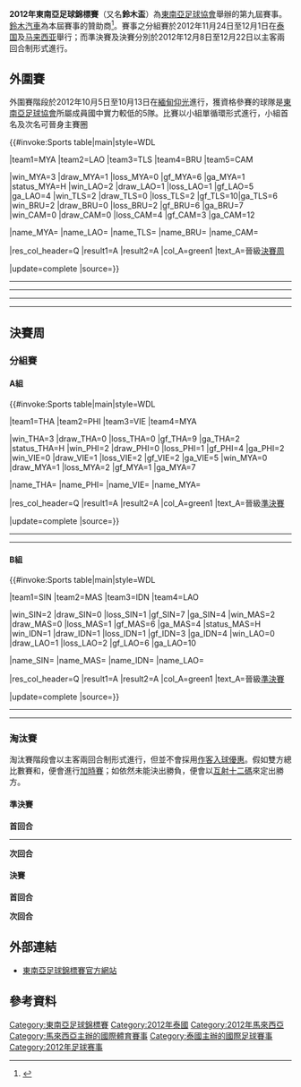 {{refimprove|time=2014-11-26T13:09:54+00:00}}
{{Infobox 國際足球賽事賽季
| tourney_name       = 東南亞足球錦標賽
| year               = 2012年
| other_titles       = 2012 AFF Championship
| image              = 
| size               = 
| caption            = 
| edition            = 9
| country            = 馬來西亞
| country2           = 泰國
| defending_champ    = MAS
| dates              = 11月24日–12月22日
| num_teams          = 8 隊
| sub-confederations = 1
| venues             = 4
| cities             = 3
| champion           = SIN
| count              = 4
| second             = THA
| matches            = 18
| goals              = 48
| attendance         = 
| top_scorer         = {{flagicon|THA}} [[堤拉辛·當達|堤拉辛·當達]]（5 球）
| player             = {{flagicon|SIN}} Shahril Ishak
| goalkeeper         = 
| fair_play          = 
| prevseason         = [[2010年東南亞足球錦標賽|2010]]
| nextseason         = [[2014年東南亞足球錦標賽|2014]]
}}

'''2012年東南亞足球錦標賽'''（又名'''鈴木盃'''）為[[東南亞足球協會|東南亞足球協會]]舉辦的第九屆賽事。[[鈴木汽車|鈴木汽車]]為本屆賽事的贊助商<ref>{{cite news |url=http://www.aseanfootball.org/news_d.asp?id=554 |title=Suzuki Sponsor AFF Suzuki Cup 2008 |publisher=Aseanfootball.org |accessdate=2008-08-16 |deadurl=yes |archiveurl=https://web.archive.org/web/20080815112857/http://www.aseanfootball.org/news_d.asp?id=554 |archivedate=2008-08-15 }}{{en}}</ref>。賽事之分組賽於2012年11月24日至12月1日在[[泰国|泰国]]及[[马来西亚|马来西亚]]舉行；而準決賽及決賽分別於2012年12月8日至12月22日以主客兩回合制形式進行。

==外圍賽==
外圍賽階段於2012年10月5日至10月13日在[[緬甸|緬甸]][[仰光|仰光]]進行，獲資格參賽的球隊是[[東南亞足球協會|東南亞足球協會]]所屬成員國中實力較低的5隊。比賽以小組單循環形式進行，小組首名及次名可晉身主賽圈

{{#invoke:Sports table|main|style=WDL

|team1=MYA |team2=LAO |team3=TLS |team4=BRU |team5=CAM

|win_MYA=3 |draw_MYA=1 |loss_MYA=0 |gf_MYA=6 |ga_MYA=1 |status_MYA=H
|win_LAO=2 |draw_LAO=1 |loss_LAO=1 |gf_LAO=5 |ga_LAO=4
|win_TLS=2 |draw_TLS=0 |loss_TLS=2 |gf_TLS=10|ga_TLS=6
|win_BRU=2 |draw_BRU=0 |loss_BRU=2 |gf_BRU=6 |ga_BRU=7
|win_CAM=0 |draw_CAM=0 |loss_CAM=4 |gf_CAM=3 |ga_CAM=12

|name_MYA={{fbw|MYA}}
|name_LAO={{fbw|LAO}}
|name_TLS={{fbw|TLS}}
|name_BRU={{fbw|BRU}}
|name_CAM={{fbw|CAM}}

|res_col_header=Q
|result1=A |result2=A
|col_A=green1 |text_A=晉級[[#決賽周|決賽周]]

|update=complete
|source=}}

{{football box
| date       = {{Start date|2012|10|5|df=y}}
| time       = 15:00
| team1      = {{fb-rt|CAM}}
| score      = 1–5
| report     = [https://web.archive.org/web/20121008004152/http://www.affsuzukicup.com/news/cambodia-1-timor-leste-5 報告]
| team2      = {{fb|TLS}}
| goals1     = [[Keo_Sokngon|Sokngon]] {{goal|90+1|pen.}}
| goals2     = [[Murilo_de_Almeida|Murilo]] {{goal|39||44}} <br> [[Adelino_Trindade|Ade]] {{goal|57||73}} <br> [[Alan_Leandro|Alan]] {{goal|87|pen.}}
| stadium    = [[吐温那体育场|吐温那体育场]], [[仰光|仰光]]
| attendance = 500
| referee    = [[Mukhtar_Al_Yarimi|Mukhtar Al Yarimi]]（{{nfa|YEM}}）
}}
{{football box
| date       = {{Start date|2012|10|5|df=y}}
| time       = 18:00
| team1      = {{fb-rt|MYA}}
| score      = 1–0
| report     = [https://web.archive.org/web/20121008053949/http://www.affsuzukicup.com/news/myanmar-1-brunei-0 報告]
| team2      = {{fb|BRU}}
| goals1     = [[Yan_Aung_Win|Yan Aung Win]] {{goal|84}}
| goals2     = 
| stadium    = [[吐温那体育场|吐温那体育场]], [[仰光|仰光]]
| attendance = 7,000
| referee    = [[Ahmed_Aslam|Ahmed Aslam]]（{{nfa|MDV}}）
}}
----
{{football box
| date       = {{Start date|2012|10|7|df=y}}
| time       = 15:00
| team1      = {{fb-rt|TLS}}
| score      = 1–2
| report     = [https://web.archive.org/web/20121010002748/http://www.affsuzukicup.com/news/timor-leste-1-myanmar-2 報告]
| team2      = {{fb|MYA}}
| goals1     = [[Alan_Leandro|Alan]] {{goal|55}}
| goals2     = [[Kyi_Lin|Kyi Lin]]  {{goal|38||73}}
| stadium    = [[吐温那体育场|吐温那体育场]], [[仰光|仰光]]
| attendance = 8,000
| referee    = [[Tayeb_Shamsuzzaman|Tayeb Shamsuzzaman]]（{{nfa|BAN}}）
}}
{{football box
| date       = {{Start date|2012|10|7|df=y}}
| time       = 18:00
| team1      = {{fb-rt|LAO}}
| score      = 1–0
| report     = [https://web.archive.org/web/20121009225641/http://www.affsuzukicup.com/news/laos-1-cambodia-0 報告]
| team2      = {{fb|CAM}}
| goals1     = [[Visay_Phaphouvanin|Phaphouvanin]] {{goal|40}}
| goals2     = 
| stadium    = [[吐温那体育场|吐温那体育场]], [[仰光|仰光]]
| attendance = 100
| referee    = [[Abdulla_Al-Zaabi|Abdulla Al-Zaabi]]（{{nfa|UAE}}）
}}
----
{{football box
| date       = {{Start date|2012|10|9|df=y}}
| time       = 15:00
| team1      = {{fb-rt|CAM}}
| score      = 2–3
| report     = [https://web.archive.org/web/20121011061716/http://www.affsuzukicup.com/news/cambodia-2-brunei-3 報告]
| team2      = {{fb|BRU}}
| goals1     = [[Prak_Mony_Udom|Mony Udom]] {{goal|24}} <br> [[Khim_Borey|Borey]] {{goal|90+2}}
| goals2     = [[Md_Aminuddin_Zakwan_Tahir|Aminuddin]] {{goal|56}} <br> [[Mohammad_Helmi_Zambin|Helmi]] {{goal|63}} <br> [[Azwan_Salleh|Azwan]] {{goal|70}}
| stadium    = [[吐温那体育场|吐温那体育场]], [[仰光|仰光]]
| attendance = 
| referee    = [[Hiroyoshi_Takayama|Hiroyoshi Takayama]]（{{nfa|JPN}}）
}}
{{football box
| date       = {{Start date|2012|10|9|df=y}}
| time       = 18:00
| team1      = {{fb-rt|TLS}}
| score      = 3–1
| report     = [https://web.archive.org/web/20121011061336/http://www.affsuzukicup.com/news/timor-leste-3-laos-1 報告]
| team2      = {{fb|LAO}}
| goals1     = [[Murilo_de_Almeida|Murilo]] {{goal|43|pen.}} <br> [[Adelino_Trindade|Ade]] {{goal|51}} <br> [[Alan_Leandro|Alan]] {{goal|83}}
| goals2     = [[Visay_Phaphouvanin|Phaphouvanin]] {{goal|77}}
| stadium    = [[吐温那体育场|吐温那体育场]], [[仰光|仰光]]
| attendance = 
| referee    = [[Ahmed_Aslam|Ahmed Aslam]]（{{nfa|MDV}}）
}}
----
{{football box
| date       = {{Start date|2012|10|11|df=y}}
| time       = 15:00
| team1      = {{fb-rt|BRU}}
| score      = 1–3
| report     = [https://web.archive.org/web/20121014013213/http://www.affsuzukicup.com/news/brunei-1-laos-3 報告]
| team2      = {{fb|LAO}}
| goals1     = [[Rosmin_Muhammad_Kamis|Rosmin]] {{goal|26}}
| goals2     = [[Kovanh_Namthavixay|Namthavixay]] {{goal|34}} <br> [[Khampheng_Sayavutthi|Sayavutthi]] {{goal|61|pen.}} <br> [[Kanlaya_Sysomvang|Sysomvang]] {{goal|83|pen.}}
| stadium    = [[吐温那体育场|吐温那体育场]], [[仰光|仰光]]
| attendance = 
| referee    = [[Tayeb_Shamsuzzaman|Tayeb Shamsuzzaman]]（{{nfa|BAN}}）
}}
{{football box
| date       = {{Start date|2012|10|11|df=y}}
| time       = 18:00
| team1      = {{fb-rt|MYA}}
| score      = 3–0
| report     = [https://web.archive.org/web/20130411043305/http://www.affsuzukicup.com/news/myanmar-3-cambodia-0 報告]
| team2      = {{fb|CAM}}
| goals1     = [[Kyi_Lin|Kyi Lin]]  {{goal|59}} <br> [[Kaung_Sithu|Kaung Sithu]] {{goal|65}} <br> [[Pyae_Phyo_Aung|Pyae Phyo Aung]] {{goal|90+1}}
| goals2     = 
| stadium    = [[吐温那体育场|吐温那体育场]], [[仰光|仰光]]
| attendance = 
| referee    = [[Mukhtar_Al_Yarimi|Mukhtar Al Yarimi]]（{{nfa|YEM}}）
}}
----
{{football box
| date       = {{Start date|2012|10|13|df=y}}
| time       = 15:00
| team1      = {{fb-rt|LAO}}
| score      = 0–0
| report     = [https://web.archive.org/web/20121016045740/http://www.affsuzukicup.com/news/laos-0-myanmar-0 報告]
| team2      = {{fb|MYA}}
| goals1     = 
| goals2     = 
| stadium    = [[吐温那体育场|吐温那体育场]], [[仰光|仰光]]
| attendance = 
| referee    = [[Abdulla_Al-Zaabi|Abdulla Al-Zaabi]]（{{nfa|UAE}}）
}}
{{football box
| date       = {{Start date|2012|10|13|df=y}}
| time       = 18:00
| team1      = {{fb-rt|BRU}}
| score      = 2–1
| report     = [https://web.archive.org/web/20121016045408/http://www.affsuzukicup.com/news/brunei-2-timor-leste-1 報告]
| team2      = {{fb|TLS}}
| goals1     = [[Adi_Said|Adi]] {{goal|16}} <br> [[Muhammad_Azwan_Ali_Rahman|Muhd. Azwan]] {{goal|76}}
| goals2     = [[Jesse_Pinto|Pinto]] {{goal|79}}
| stadium    = [[吐温那体育场|吐温那体育场]], [[仰光|仰光]]
| attendance = 
| referee    = [[Hiroyoshi_Takayama|Hiroyoshi Takayama]]（{{nfa|JPN}}）
}}

==決賽周==
===分組賽===
====A組====
{{#invoke:Sports table|main|style=WDL

|team1=THA |team2=PHI |team3=VIE |team4=MYA

|win_THA=3 |draw_THA=0 |loss_THA=0 |gf_THA=9 |ga_THA=2 |status_THA=H
|win_PHI=2 |draw_PHI=0 |loss_PHI=1 |gf_PHI=4 |ga_PHI=2
|win_VIE=0 |draw_VIE=1 |loss_VIE=2 |gf_VIE=2 |ga_VIE=5
|win_MYA=0 |draw_MYA=1 |loss_MYA=2 |gf_MYA=1 |ga_MYA=7

|name_THA={{fbw|THA}}
|name_PHI={{fbw|PHI}}
|name_VIE={{fbw|VIE}}
|name_MYA={{fbw|MYA}}

|res_col_header=Q
|result1=A |result2=A
|col_A=green1 |text_A=晉級[[#準決賽|準決賽]]

|update=complete
|source=}}

{{football box
| date       = {{Start date|2012|11|24|df=y}}
| time       = 17:30
| team1      = {{fb-rt|VIE}}
| score      = 1–1
| report     = [https://web.archive.org/web/20121128044933/http://www.affsuzukicup.com/news/myanmar-1-vietnam-1 報告]
| team2      = {{fb|MYA}}
| goals1     = [[黎晋才|黎晋才]] {{goal|34}}
| goals2     = [[Kyi_Lin|Kyi Lin]] {{goal|53|pen.}}
| stadium    = [[拉加曼加拉體育場|拉加曼加拉體育場]], [[曼谷|曼谷]]
| attendance =
| referee    = [[Andre_El_Haddad|Andre El Haddad]]（{{nfa|LIB}}）
}}

{{football box
| date       = {{Start date|2012|11|24|df=y}}
| time       = 20:20
| team1      = {{fb-rt|THA}}
| score      = 2–1
| report     = [https://web.archive.org/web/20170225001900/http://www.affsuzukicup.com/news/thailand-2-philippines-1 報告]
| team2      = {{fb|PHI}}
| goals1     = [[Jakkraphan_Pornsai|Jakkraphan]] {{goal|39}}<br />[[Chayapat_Kitpongsritada|Anucha]] {{goal|41}}
| goals2     = [[Paul_Mulders|Mulders]] {{goal|77}}
| stadium    = [[拉加曼加拉體育場|拉加曼加拉體育場]], [[曼谷|曼谷]]
| attendance =
| referee    = [[Ryuji_Sato|Ryuji Sato]]（{{nfa|JPN}}）
}}
----
{{football box
| date       = {{Start date|2012|11|27|df=y}}
| time       = 17:30
| team1      = {{fb-rt|VIE}}
| score      = 0–1
| report     = [https://web.archive.org/web/20121129124825/http://www.affsuzukicup.com/news/philippines-1-vietnam-0 報告]
| team2      = {{fb|PHI}}
| goals1     =
| goals2     = [[Emelio_Caligdong|Caligdong]]  {{goal|86}}
| stadium    = [[拉加曼加拉體育場|拉加曼加拉體育場]], [[曼谷|曼谷]]
| attendance =
| referee    = [[Ma_Ning_(referee)|Ma Ning]]（{{nfa|CHN}}）
}}

{{football box
| date       = {{Start date|2012|11|27|df=y}}
| time       = 20:20
| team1      = {{fb-rt|MYA}}
| score      = 0–4
| report     = [https://web.archive.org/web/20121129124830/http://www.affsuzukicup.com/news/thailand-4-myanmar-0 報告]
| team2      = {{fb|THA}}
| goals1     =
| goals2     = [[Teerasil_Dangda|Teerasil]] {{goal|20||82||89}}<br />[[Apipoo_Suntornpanavej|Apipoo]] {{goal|59}}
| stadium    = [[拉加曼加拉體育場|拉加曼加拉體育場]], [[曼谷|曼谷]]
| attendance =
| referee    = [[Yaqoob_Abdul_Baqi|Yaqoob Abdul Baqi]]（{{nfa|OMA}}）
}}
----
{{football box
| date       = {{Start date|2012|11|30|df=y}}
| time       = 20:20
| team1      = {{fb-rt|PHI}}
| score      = 2–0
| report     = [https://web.archive.org/web/20121203060850/http://www.affsuzukicup.com/news/philippines-2-myanmar-0 報告]
| team2      = {{fb|MYA}}
| goals1     = [[Phil_Younghusband|P. Younghusband]] {{goal|47}}<br />[[Ángel_Guirado|Á. Guirado]] {{goal|90+4}}
| goals2     =
| stadium    = [[蘇帕查拉賽體育場|蘇帕查拉賽體育場]], [[曼谷|曼谷]]
| attendance =
| referee    = [[Yaqoob_Abdul_Baqi|Yaqoob Abdul Baqi]]（{{nfa|OMA}}）
}}

{{football box
| date       = {{Start date|2012|11|30|df=y}}
| time       = 20:20
| team1      = {{fb-rt|THA}}
| score      = 3–1
| report     = [https://web.archive.org/web/20121203060856/http://www.affsuzukicup.com/news/thailand-3-vietnam-1 報告]
| team2      = {{fb|VIE}}
| goals1     = [[Kirati_Keawsombat|Kirati]] {{goal|21||65}}<br />[[阮家辞|阮家辞]] {{goal|82|o.g.}}
| goals2     = [[阮文决|阮文决]] {{goal|72}}
| stadium    = [[拉加曼加拉體育場|拉加曼加拉體育場]], [[曼谷|曼谷]]
| attendance =
| referee    = [[Ryuji_Sato|Ryuji Sato]]（{{nfa|JPN}}）
}}

====B組====
{{#invoke:Sports table|main|style=WDL

|team1=SIN |team2=MAS |team3=IDN |team4=LAO

|win_SIN=2 |draw_SIN=0 |loss_SIN=1 |gf_SIN=7 |ga_SIN=4
|win_MAS=2 |draw_MAS=0 |loss_MAS=1 |gf_MAS=6 |ga_MAS=4 |status_MAS=H
|win_IDN=1 |draw_IDN=1 |loss_IDN=1 |gf_IDN=3 |ga_IDN=4
|win_LAO=0 |draw_LAO=1 |loss_LAO=2 |gf_LAO=6 |ga_LAO=10

|name_SIN={{fbw|SIN}}
|name_MAS={{fbw|MAS}}
|name_IDN={{fbw|IDN}}
|name_LAO={{fbw|LAO}}

|res_col_header=Q
|result1=A |result2=A
|col_A=green1 |text_A=晉級[[#準決賽|準決賽]]

|update=complete
|source=}}

{{football box
| date       = {{Start date|2012|11|25|df=y}}
| time       = 18:00
| team1      = {{fb-rt|IDN}}
| score      = 2–2
| report     = [https://web.archive.org/web/20121129061903/http://www.affsuzukicup.com/news/indonesia-2-laos-2 報告]
| team2      = {{fb|LAO}}
| goals1     = [[阿爾法·麥迪莫|麥迪莫]] {{goal|43}}<br />[[Vendry_Mofu|Mofu]] {{goal|90}}
| goals2     = [[Khampheng_Sayavutthi|Sayavutthi]] {{goal|30|pen.}}<br />[[Keoviengphet_Liththideth|Liththideth]] {{goal|80}}
| stadium    = [[武吉賈利勒國家體育場|武吉賈利勒國家體育場]], [[吉隆坡|吉隆坡]]
| attendance =
| referee    = [[吳佳林|吳佳林]]（{{nfa|HKG}}）
}}

{{football box
| date       = {{Start date|2012|11|25|df=y}}
| time       = 20:45
| team1      = {{fb-rt|MAS}}
| score      = 0–3
| report     = [https://web.archive.org/web/20141006070124/http://www.affsuzukicup.com/news/malaysia-0-singapore-3 報告]
| team2      = {{fb|SIN}}
| goals1     =
| goals2     = [[Shahril_Ishak|Shahril]] {{goal|32||38}}<br />[[Aleksandar_Đurić|Đurić]] {{goal|75}}
| stadium    = [[武吉賈利勒國家體育場|武吉賈利勒國家體育場]], [[吉隆坡|吉隆坡]]
| attendance =
| referee    = [[Valentin_Kovalenko|Valentin Kovalenko]]（{{nfa|UZB}}）
}}
----
{{football box
| date       = {{Start date|2012|11|28|df=y}}
| time       = 18:00
| team1      = {{fb-rt|IDN}}
| score      = 1–0
| report     = [https://web.archive.org/web/20140413144247/http://www.affsuzukicup.com/news/indonesia-1-singapore-0 報告]
| team2      = {{fb|SIN}}
| goals1     = [[Andik_Vermansyah|Andik]] {{goal|88}}
| goals2     =
| stadium    = [[武吉賈利勒國家體育場|武吉賈利勒國家體育場]], [[吉隆坡|吉隆坡]]
| attendance =
| referee    = [[Ali_Abdulnabi|Ali Abdulnabi]]（{{nfa|BHR}}）
}}

{{football box
| date       = {{Start date|2012|11|28|df=y}}
| time       = 20:45
| team1      = {{fb-rt|LAO}}
| score      = 1–4
| report     = [https://web.archive.org/web/20171203015500/http://www.affsuzukicup.com/news/laos-1-malaysia-4 報告]
| team2      = {{fb|MAS}}
| goals1     = [[Khonesavanh_Sihavong|Sihavong]] {{goal|38}}
| goals2     = [[Mohd_Safiq_Rahim|Safiq]] {{goal|15}}<br />[[Mohd_Safee_Mohd_Sali|Safee]] {{goal|67}}<br />[[Wan_Zack_Haikal_Wan_Noor|Wan]] {{goal|76}}<br />[[Mohd_Khyril_Muhymeen_Zambri|Khyril]] {{goal|80}}
| stadium    = [[武吉賈利勒國家體育場|武吉賈利勒國家體育場]], [[吉隆坡|吉隆坡]]
| attendance =
| referee    = [[Fan_Qi_(referee)|Fan Qi]]（{{nfa|CHN}}）
}}
----
{{football box
| date       = {{Start date|2012|12|1|df=y}}
| time       = 20:45
| team1      = {{fb-rt|SIN}}
| score      = 4–3
| report     = [https://web.archive.org/web/20141006074806/http://www.affsuzukicup.com/news/singapore-4-laos-3 報告]
| team2     = {{fb|LAO}}
| goals1     = [[Shahril_Ishak|Shahril]] {{goal|45+1||52}}<br />[[Khairul_Amri|Amri]] {{goal|63}}<br />[[Fazrul_Nawaz|Fazrul]] {{goal|65}}
| goals2     = [[Khampheng_Sayavutthi|Sayavutthi]] {{goal|21||81|pen.}}<br />[[Keoviengphet_Liththideth|Liththideth]] {{goal|40}}
| stadium    = [[莎阿南体育场|莎阿南体育场]], [[莎阿南|莎阿南]]
| attendance =
| referee    = [[吳佳林|吳佳林]]（{{nfa|HKG}}）
}}

{{football box
| date       = {{Start date|2012|12|1|df=y}}
| time       = 20:45
| team1      = {{fb-rt|MAS}}
| score      = 2–0
| report     = [https://web.archive.org/web/20121203060157/http://www.affsuzukicup.com/news/malaysia-2-indonesia-0 報告]
| team2      = {{fb|IDN}}
| goals1     = [[Mohd_Azamuddin_Md_Akil|Azamuddin]] {{goal|27}}<br />[[Mahali_Jasuli|Mahali]] {{goal|29}}
| goals2     =
| stadium    = [[武吉賈利勒國家體育場|武吉賈利勒國家體育場]], [[吉隆坡|吉隆坡]]
| attendance =
| referee    = [[Valentin_Kovalenko|Valentin Kovalenko]]（{{nfa|UZB}}）
}}

===淘汰賽===
淘汰賽階段會以主客兩回合制形式進行，但並不會採用[[作客入球優惠|作客入球優惠]]。假如雙方總比數賽和，便會進行[[加時賽|加時賽]]；如依然未能決出勝負，便會以[[互射十二碼|互射十二碼]]來定出勝方。

{{4TeamBracket|legs=2|seeds=yes
| RD1-seed1=A2
| RD1-team1= {{fb|PHI}}
| RD1-score1-1= 0
| RD1-score1-2= 0
| RD1-score1-agg='''0'''
| RD1-seed2=B1
| RD1-team2= '''{{fb|SIN}}'''
| RD1-score2-1= 0
| RD1-score2-2= 1
| RD1-score2-agg='''1'''
| RD1-seed3=B2
| RD1-team3= {{fb|MAS}}
| RD1-score3-1= 1
| RD1-score3-2= 0
| RD1-score3-agg='''1'''
| RD1-seed4=A1
| RD1-team4= '''{{fb|THA}}'''
| RD1-score4-1= 1
| RD1-score4-2= 2
| RD1-score4-agg='''3'''
| RD2-seed1=B1
| RD2-team1= '''{{fb|SIN}}'''
| RD2-score1-1= 3
| RD2-score1-2= 0
| RD2-score1-agg='''3'''
| RD2-seed2=A1
| RD2-team2= {{fb|THA}}
| RD2-score2-1= 1
| RD2-score2-2= 1
| RD2-score2-agg='''2'''
}}

====準決賽====
'''首回合'''
{{football box
| date       = {{Start date|2012|12|8|df=y}}
| time       = 20:00 [[UTC+08:00|UTC+8]]
| team1      = {{fb-rt|PHI}}
| score      = 0–0
| report     = [https://web.archive.org/web/20140413144723/http://www.affsuzukicup.com/news/philippines-0-singapore-0 報告]
| team2      = {{fb|SIN}}
| goals1     =
| goals2     =
| stadium    = [[黎剎紀念體育場|黎剎紀念體育場]], [[马尼拉|马尼拉]]
| attendance =
| referee    = [[Abdullah_Al_Hilali|Abdullah Al Hilali]]（{{nfa|OMA}}）
}}

{{football box
| date       = {{Start date|2012|12|9|df=y}}
| time       = 20:00 [[UTC+08:00|UTC+8]]
| team1      = {{fb-rt|MAS}}
| score      = 1–1
| report     = [https://web.archive.org/web/20121212045544/http://www.affsuzukicup.com/news/malaysia-1-thailand-1 報告]
| team2      = {{fb|THA}}
| goals1     = [[Norshahrul_Idlan_Talaha|Norshahrul]] {{goal|48}}
| goals2     = [[Teerasil_Dangda|Teerasil]] {{goal|78}}
| stadium    = [[武吉賈利勒國家體育場|武吉賈利勒國家體育場]], [[吉隆坡|吉隆坡]]
| attendance =
| referee    = [[Mohsen_Torky|Mohsen Torky]]（{{nfa|IRN}}）
}}
----
'''次回合'''
{{football box
| date       = {{Start date|2012|12|12|df=y}}
| time       = 20:00 [[UTC+08:00|UTC+8]]
| team1      = {{fb-rt|SIN}}
| score      = 1–0
| report     = [https://web.archive.org/web/20140209103409/http://www.affsuzukicup.com/news/singapore-1-philippines-0 報告]
| team2      = {{fb|PHI}}
| goals1     = [[Khairul_Amri|Amri]] {{goal|19}}
| goals2     =
| stadium    = [[惹蘭勿剎體育場|惹蘭勿剎體育場]], [[新加坡|新加坡]]
| attendance =
| referee    = [[Tan_Hai_(referee)|Tan Hai]]（{{nfa|CHN}}）
}}

{{football box
| date       = {{Start date|2012|12|13|df=y}}
| time       = 19:00 [[UTC+07:00|UTC+7]]
| team1      = {{fb-rt|THA}}
| score      = 2–0
| report     = [https://web.archive.org/web/20121215122823/http://www.affsuzukicup.com/news/thailand-2-malaysia-0-aggregate-3-1 報告]
| team2      = {{fb|MAS}}
| goals1     = [[Teerasil_Dangda|Teerasil]] {{goal|60}}<br />[[Theeraton_Bunmathan|Theeraton]] {{goal|65}}
| goals2     =
| stadium    = [[蘇帕查拉賽體育場|蘇帕查拉賽體育場]], [[曼谷|曼谷]]
| attendance =
| referee    = [[Lee_Min-Hu|Lee Min-Hu]]（{{nfa|KOR}}）
}}

====決賽====
'''首回合'''
{{football box
| date       = {{Start date|2012|12|19|df=y}}
| time       = 20:00 [[UTC+8|UTC+8]]
| team1      = {{fb-rt|SIN}}
| score      = 3–1
| report     = [https://web.archive.org/web/20140430062015/http://www.affsuzukicup.com/news/singapore-3-thailand-1 報告]
| team2      = {{fb|THA}}
| goals1     = [[Fahrudin_Mustafić|Fahrudin]] {{goal|10|pen.}}<br />[[Khairul_Amri|Amri]] {{goal|72}}<br />[[Baihakki_Khaizan|Baihakki]] {{goal|90+1}}
| goals2     = [[Adul_Lahso|Adul]] {{goal|65}}
| stadium    = [[惹蘭勿剎體育場|惹蘭勿剎體育場]], [[新加坡|新加坡]]
| attendance =
| referee    = [[Masaaki_Toma|Masaaki Toma]]（{{nfa|JPN}}）
}}

'''次回合'''
{{football box
| date       = {{Start date|2012|12|22|df=y}}
| time       = 19:00 [[UTC+7|UTC+7]]
| team1      = {{fb-rt|THA}}
| score      = 1–0
| report     = [http://www.affsuzukicup.com/news/thailand-1-singapore-0-singapore-win-3-2-on-aggregate 報告]{{dead link|date=十一月 2017 |bot=InternetArchiveBot }}
| team2      = {{fb|SIN}}
| goals1     = [[Kirati_Keawsombat|Kirati]] {{goal|45}}
| goals2     =
| stadium    = [[蘇帕查拉賽體育場|蘇帕查拉賽體育場]], [[曼谷|曼谷]]
| attendance =
| referee    = [[Ravshan_Irmatov|Ravshan Irmatov]]（{{nfa|UZB}}）
}}

==外部連結==
*[https://web.archive.org/web/20080512151217/http://www.aseanfootball.org/competitions.asp 東南亞足球錦標賽官方網站]

==參考資料==
{{reflist}}

[[Category:東南亞足球錦標賽|Category:東南亞足球錦標賽]]
[[Category:2012年泰國|Category:2012年泰國]]
[[Category:2012年馬來西亞|Category:2012年馬來西亞]]
[[Category:馬來西亞主辦的國際體育賽事|Category:馬來西亞主辦的國際體育賽事]]
[[Category:泰國主辦的國際足球賽事|Category:泰國主辦的國際足球賽事]]
[[Category:2012年足球赛事|Category:2012年足球赛事]]